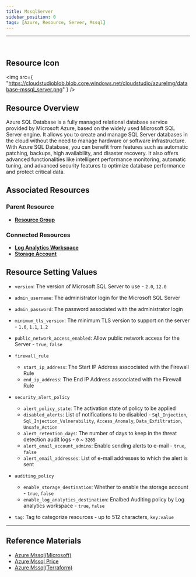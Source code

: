 ```yaml
---
title: MssqlServer
sidebar_position: 0
tags: [Azure, Resource, Server, Mssql]
---
```


<hr />
<br />

## Resource Icon

<img
    src={
        "https://cloudstudioblob.blob.core.windows.net/cloudstudio/azureImg/database-mssql_server.png"
    }
/>

## Resource Overview


Azure SQL Database is a fully managed relational database service provided by Microsoft Azure, based on the widely used Microsoft SQL Server engine. 
It allows you to create and manage SQL Server databases in the cloud without the need to manage hardware or software infrastructure.
With Azure SQL Database, you can benefit from features such as automatic patching, backups, high availability, and disaster recovery. 
It also offers advanced functionalities like intelligent performance monitoring, automatic tuning, and advanced security features to optimize database performance and protect critical data.

## Associated Resources

### Parent Resource

-   [**Resource Group**](https://docs.cstudio.app/docs/resource/azure/Base/ResourceGroup)

### Connected Resources

-   [**Log Analytics Workspace**](https://docs.cstudio.app/docs/resource/azure/LogAnalytics/LogAnalyticsWorkspace)
-   [**Storage Account**](https://docs.cstudio.app/docs/resource/azure/Storage/StorageAccount)

## Resource Setting Values

-   `version`: The version of Microsoft SQL Server to use - `2.0`, `12.0`

-   `admin_username`: The administrator login for the Microsoft SQL Server

-   `admin_password`: The password associated with the administrator login

-   `minimum_tls_version`: The minimum TLS version to support on the server - `1.0`, `1.1`, `1.2`

-   `public_network_access_enabled`: Allow public network access for the Server - `true`, `false`

-   `firewall_rule`

    -   `start_ip_address`: The Start IP Address asscociated with the Firewall Rule
    -   `end_ip_address`: The End IP Address asscociated with the Firewall Rule

-   `security_alert_policy`

    -   `alert_policy_state`: The activation state of policy to be applied
    -   `disabled_alerts`: List of notifications to be disabled - `Sql_Injection`, `Sql_Injection_Vulnerability`, `Access_Anomaly`, `Data_Exfiltration`, `Unsafe_Action`
    -   `alert_retention_days`: The number of days to keep in the threat detection audit logs - `0` ~ `3265`
    -   `alert_email_account_admins`: Enable sending alerts to e-mail - `true`, `false`
    -   `alert_email_addresses`: List of e-mail addresses to which the alert is sent

-   `auditing_policy`

    -   `enable_storage_destination`: Whether to enable the storage account - `true`, `false`
    -   `enable_log_analytics_destination`: Enalbed Auditing policy by Log analytics workspace - `true`, `false`

-   `tag`: Tag to categorize resources - up to 512 characters, `key:value`

---

## Reference Materials

-   [Azure Mssql(Microsoft)](https://learn.microsoft.com/ko-kr/azure/azure-sql/database/sql-database-paas-overview?view=azuresql)
-   [Azure Mssql Price](https://azure.microsoft.com/ko-kr/pricing/details/azure-sql-database/single/)
-   [Azure Mssql(Terraform)](https://registry.terraform.io/providers/hashicorp/azurerm/latest/docs/resources/mssql_server)
